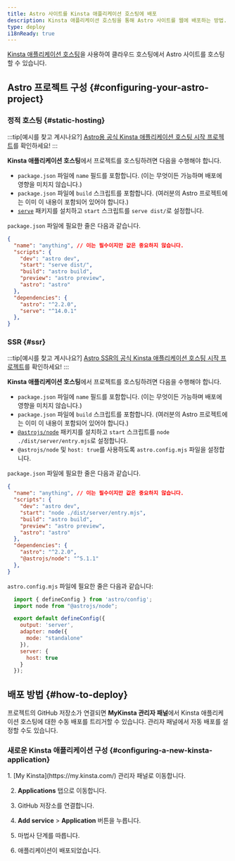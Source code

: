 ```yaml
---
title: Astro 사이트를 Kinsta 애플리케이션 호스팅에 배포
description: Kinsta 애플리케이션 호스팅을 통해 Astro 사이트를 웹에 배포하는 방법.
type: deploy
i18nReady: true
---
```


[Kinsta 애플리케이션 호스팅](https://kinsta.com/application-hosting/)을 사용하여 클라우드 호스팅에서 Astro 사이트를 호스팅할 수 있습니다.

## Astro 프로젝트 구성 \{#configuring-your-astro-project\}

### 정적 호스팅 \{#static-hosting\}

:::tip[예시를 찾고 계시나요?]
[Astro용 공식 Kinsta 애플리케이션 호스팅 시작 프로젝트](https://github.com/kinsta/hello-world-astro)를 확인하세요!
:::

**Kinsta 애플리케이션 호스팅**에서 프로젝트를 호스팅하려면 다음을 수행해야 합니다.

- `package.json` 파일에 `name` 필드를 포함합니다. (이는 무엇이든 가능하며 배포에 영향을 미치지 않습니다.)
- `package.json` 파일에 `build` 스크립트를 포함합니다. (여러분의 Astro 프로젝트에는 이미 이 내용이 포함되어 있어야 합니다.)
- [`serve`](https://www.npmjs.com/package/serve) 패키지를 설치하고 `start` 스크립트를 `serve dist/`로 설정합니다.

`package.json` 파일에 필요한 줄은 다음과 같습니다.

```json title="package.json" {2,5,6} ins={12} "serv dist/"
{
  "name": "anything", // 이는 필수이지만 값은 중요하지 않습니다.
  "scripts": {
    "dev": "astro dev",
    "start": "serve dist/",
    "build": "astro build",
    "preview": "astro preview",
    "astro": "astro"
  },
  "dependencies": {
    "astro": "^2.2.0",
    "serve": "^14.0.1"
  },
}
```

### SSR \{#ssr\}

:::tip[예시를 찾고 계시나요?]
[Astro SSR의 공식 Kinsta 애플리케이션 호스팅 시작 프로젝트](https://github.com/kinsta/hello-world-astro-ssr)를 확인하세요!
:::

**Kinsta 애플리케이션 호스팅**에서 프로젝트를 호스팅하려면 다음을 수행해야 합니다.

- `package.json` 파일에 `name` 필드를 포함합니다. (이는 무엇이든 가능하며 배포에 영향을 미치지 않습니다.)
- `package.json` 파일에 `build` 스크립트를 포함합니다. (여러분의 Astro 프로젝트에는 이미 이 내용이 포함되어 있어야 합니다.)
- [`@astrojs/node`](https://www.npmjs.com/package/@astrojs/node) 패키지를 설치하고 `start` 스크립트를 `node ./dist/server/entry.mjs`로 설정합니다.
- `@astrojs/node` 및 `host: true`를 사용하도록 `astro.config.mjs` 파일을 설정합니다.

`package.json` 파일에 필요한 줄은 다음과 같습니다.

```json title="package.json" {2,5,6} ins={12} "node ./dist/server/entry.mjs"
{
  "name": "anything", // 이는 필수이지만 값은 중요하지 않습니다.
  "scripts": {
    "dev": "astro dev",
    "start": "node ./dist/server/entry.mjs",
    "build": "astro build",
    "preview": "astro preview",
    "astro": "astro"
  },
  "dependencies": {
    "astro": "^2.2.0",
    "@astrojs/node": "^5.1.1"
  },
}
```

`astro.config.mjs` 파일에 필요한 줄은 다음과 같습니다:

```js title="astro.config.mjs"
  import { defineConfig } from 'astro/config';
  import node from "@astrojs/node";

  export default defineConfig({
    output: 'server',
    adapter: node({
      mode: "standalone"
    }),
    server: {
      host: true
    }
  });
```

## 배포 방법 \{#how-to-deploy\}

프로젝트의 GitHub 저장소가 연결되면 **MyKinsta 관리자 패널**에서 Kinsta 애플리케이션 호스팅에 대한 수동 배포를 트리거할 수 있습니다. 관리자 패널에서 자동 배포를 설정할 수도 있습니다.

### 새로운 Kinsta 애플리케이션 구성 \{#configuring-a-new-kinsta-application\}

<Steps>
1. [My Kinsta](https://my.kinsta.com/) 관리자 패널로 이동합니다.

2. **Applications** 탭으로 이동합니다.

3. GitHub 저장소를 연결합니다.

4. **Add service** > **Application** 버튼을 누릅니다.

5. 마법사 단계를 따릅니다.

6. 애플리케이션이 배포되었습니다.
</Steps>
